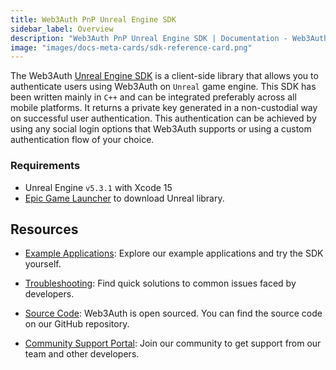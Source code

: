 ```yaml
---
title: Web3Auth PnP Unreal Engine SDK
sidebar_label: Overview
description: "Web3Auth PnP Unreal Engine SDK | Documentation - Web3Auth"
image: "images/docs-meta-cards/sdk-reference-card.png"
---
```


The Web3Auth [Unreal Engine SDK](https://github.com/Web3Auth/web3auth-unreal-sdk) is a client-side
library that allows you to authenticate users using Web3Auth on `Unreal` game engine. This SDK has
been written mainly in `C++` and can be integrated preferably across all mobile platforms. It
returns a private key generated in a non-custodial way on successful user authentication. This
authentication can be achieved by using any social login options that Web3Auth supports or using a
custom authentication flow of your choice.

### Requirements

- Unreal Engine `v5.3.1` with Xcode 15
- [Epic Game Launcher](https://www.unrealengine.com/en-US/download) to download Unreal library.

## Resources

- [Example Applications](./unreal/examples): Explore our example applications and try the SDK
  yourself.

- [Troubleshooting](/troubleshooting): Find quick solutions to common issues faced by developers.

- [Source Code](https://github.com/Web3Auth/web3auth-unreal-sdk): Web3Auth is open sourced. You can
  find the source code on our GitHub repository.

- [Community Support Portal](https://web3auth.io/community/c/help-pnp/pnp-unreal/21): Join our
  community to get support from our team and other developers.
